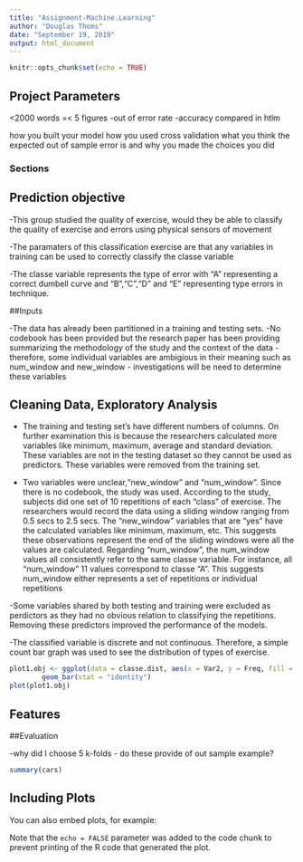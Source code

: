 ```yaml
---
title: "Assignment-Machine.Learning"
author: "Douglas Thoms"
date: "September 19, 2019"
output: html_document
---
```


```r
knitr::opts_chunk$set(echo = TRUE)
```

## Project Parameters

<2000 words
=< 5 figures
-out of error rate
-accuracy compared
in htlm

how you built your model
how you used cross validation
what you think the expected out of sample error is
and why you made the choices you did




### Sections

## Prediction objective

-This group studied the quality of exercise, would they be able to classify the
quality of exercise and errors using physical sensors of movement

-The paramaters of this classification exercise are that any variables in training can
be used to correctly classify the classe variable

-The classe variable represents the type of error with "A" representing a correct
dumbell curve and "B","C","D" and "E" representing type errors in technique.

##Inputs

-The data has already been partitioned in a training and testing sets.
-No codebook has been provided but the research paper has been providing summarizing
the methodology of the study and the context of the data
-therefore, some individual variables are ambigious in their meaning such as
num_window and new_window - investigations will be need to determine these variables


## Cleaning Data, Exploratory Analysis
- The training and testing set's have different numbers of columns.  On further examination
this is because the researchers calculated more variables like minimum, maximum,
average and standard deviation.  These variables are not in the testing dataset so they cannot
be used as predictors.  These variables were removed from the training set.

- Two variables were unclear,"new_window" and "num_window".  Since there is no
codebook, the study was used.  According to the study, subjects did one set of 10 repetitions
of each "class" of exercise.  The researchers would record the data using a sliding window
ranging from 0.5 secs to 2.5 secs.  The "new_window" variables that are "yes" have the calculated
variables like minimum, maximum, etc.  This suggests these observations represent the end
of the sliding windows were all the values are calculated.  Regarding "num_window", the num_window values all consistently refer to the same classe variable.  For instance, all "num_window" 11 values correspond to classe "A".  This suggests num_window either represents a set of repetitions
or individual repetitions

-Some variables shared by both testing and training were excluded as perdictors
as they had no obvious relation to classifying the repetitions.  Removing these predictors
improved the performance of the models.

-The classified variable is discrete and not continuous.  Therefore, a simple
count bar graph was used to see the distribution of types of exercise.

```r
plot1.obj <- ggplot(data = classe.dist, aes(x = Var2, y = Freq, fill = Var2)) +
        geom_bar(stat = "identity")
plot(plot1.obj)
```


## Features


##Evaluation

-why did I choose 5 k-folds - do these provide of out sample example?


```r
summary(cars)
```

## Including Plots

You can also embed plots, for example:



Note that the `echo = FALSE` parameter was added to the code chunk to prevent printing of the R code that generated the plot.

